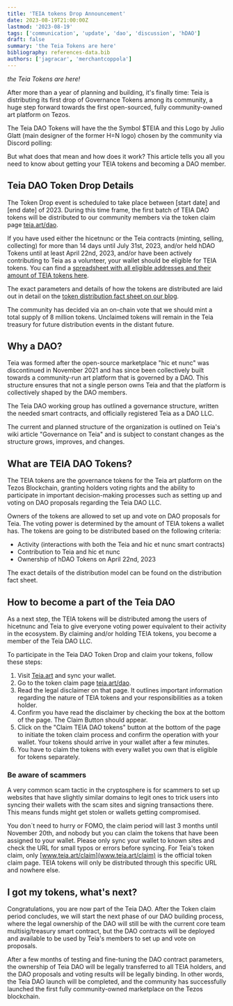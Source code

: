```yaml
---
title: 'TEIA tokens Drop Announcement'
date: 2023-08-19T21:00:00Z
lastmod: '2023-08-19'
tags: ['communication', 'update', 'dao', 'discussion', 'hDAO']
draft: false
summary: 'the Teia Tokens are here'
bibliography: references-data.bib
authors: ['jagracar', 'merchantcoppola']
---
```


_the Teia Tokens are here!_

After more than a year of planning and building, it's finally time: Teia is distributing its first drop of Governance Tokens among its community, a huge step forward towards the first open-sourced, fully community-owned art platform on Tezos.

The Teia DAO Tokens will have the the Symbol $TEIA and this Logo by Julio Glatt (main designer of the former H=N logo) chosen by the community via Discord polling:



But what does that mean and how does it work? This article tells you all you need to know about getting your TEIA tokens and becoming a DAO member.

## Teia DAO Token Drop Details

The Token Drop event is scheduled to take place between [start date] and [end date] of 2023. During this time frame, the first batch of TEIA DAO tokens will be distributed to our community members via the token claim page [teia.art/dao](teia.art/dao).

If you have used either the hicetnunc or the Teia contracts (minting, selling, collecting) for more than 14 days until July 31st, 2023, and/or held hDAO Tokens until at least April 22nd, 2023, and/or have been actively contributing to Teia as a volunteer, your wallet should be eligible for TEIA tokens. You can find a [spreadsheet with all eligible addresses and their amount of TEIA tokens here](https://docs.google.com/spreadsheets/d/11jFANEUsvNSc9vQGD7sc46n_BOp8v0tGOLY1LG0KENk/edit?usp=sharing).

The exact parameters and details of how the tokens are distributed are laid out in detail on the [token distribution fact sheet on our blog](https://blog.teia.art/blog/fact-sheet-token-drop).

The community has decided via an on-chain vote that we should mint a total supply of 8 million tokens. Unclaimed tokens will remain in the Teia treasury for future distribution events in the distant future.

## Why a DAO?

Teia was formed after the open-source marketplace "hic et nunc" was discontinued in November 2021 and has since been collectively built towards a community-run art platform that is governed by a DAO. This structure ensures that not a single person owns Teia and that the platform is collectively shaped by the DAO members.

The Teia DAO working group has outlined a governance structure, written the needed smart contracts, and officially registered Teia as a DAO LLC.

The current and planned structure of the organization is outlined on Teia's wiki article "Governance on Teia" and is subject to constant changes as the structure grows, improves, and changes.

## What are TEIA DAO Tokens?

The TEIA tokens are the governance tokens for the Teia art platform on the Tezos Blockchain, granting holders voting rights and the ability to participate in important decision-making processes such as setting up and voting on DAO proposals regarding the Teia DAO LLC.

Owners of the tokens are allowed to set up and vote on DAO proposals for Teia. The voting power is determined by the amount of TEIA tokens a wallet has. The tokens are going to be distributed based on the following criteria:
- Activity (interactions with both the Teia and hic et nunc smart contracts)
- Contribution to Teia and hic et nunc
- Ownership of hDAO Tokens on April 22nd, 2023

The exact details of the distribution model can be found on the distribution fact sheet.

## How to become a part of the Teia DAO

As a next step, the TEIA tokens will be distributed among the users of hicetnunc and Teia to give everyone voting power equivalent to their activity in the ecosystem. By claiming and/or holding TEIA tokens, you become a member of the Teia DAO LLC.

To participate in the Teia DAO Token Drop and claim your tokens, follow these steps:
1. Visit [Teia.art](teia.art) and sync your wallet.
2. Go to the token claim page [teia.art/dao](https://teia.art/).
3. Read the legal disclaimer on that page. It outlines important information regarding the nature of TEIA tokens and your responsibilities as a token holder.
4. Confirm you have read the disclaimer by checking the box at the bottom of the page. The Claim Button should appear.
5. Click on the "Claim TEIA DAO tokens" button at the bottom of the page to initiate the token claim process and confirm the operation with your wallet. Your tokens should arrive in your wallet after a few minutes.
6. You have to claim the tokens with every wallet you own that is eligible for tokens separately.

### Be aware of scammers

A very common scam tactic in the cryptosphere is for scammers to set up websites that have slightly similar domains to legit ones to trick users into syncing their wallets with the scam sites and signing transactions there. This means funds might get stolen or wallets getting compromised.

You don´t need to hurry or FOMO, the claim period will last 3 months until November 20th, and nobody but you can claim the tokens that have been assigned to your wallet. Please only sync your wallet to known sites and check the URL for small typos or errors before syncing. For Teia's token claim, only [www.teia.art/claim](www.teia.art/claim) is the official token claim page. TEIA tokens will only be distributed through this specific URL and nowhere else.



## I got my tokens, what's next?

Congratulations, you are now part of the Teia DAO. After the Token claim period concludes, we will start the next phase of our DAO building process, where the legal ownership of the DAO will still be with the current core team multisig/treasury smart contract, but the DAO contracts will be deployed and available to be used by Teia's members to set up and vote on proposals.

After a few months of testing and fine-tuning the DAO contract parameters, the ownership of Teia DAO will be legally transferred to all TEIA holders, and the DAO proposals and voting results will be legally binding. In other words, the Teia DAO launch will be completed, and the community has successfully launched the first fully community-owned marketplace on the Tezos blockchain.
